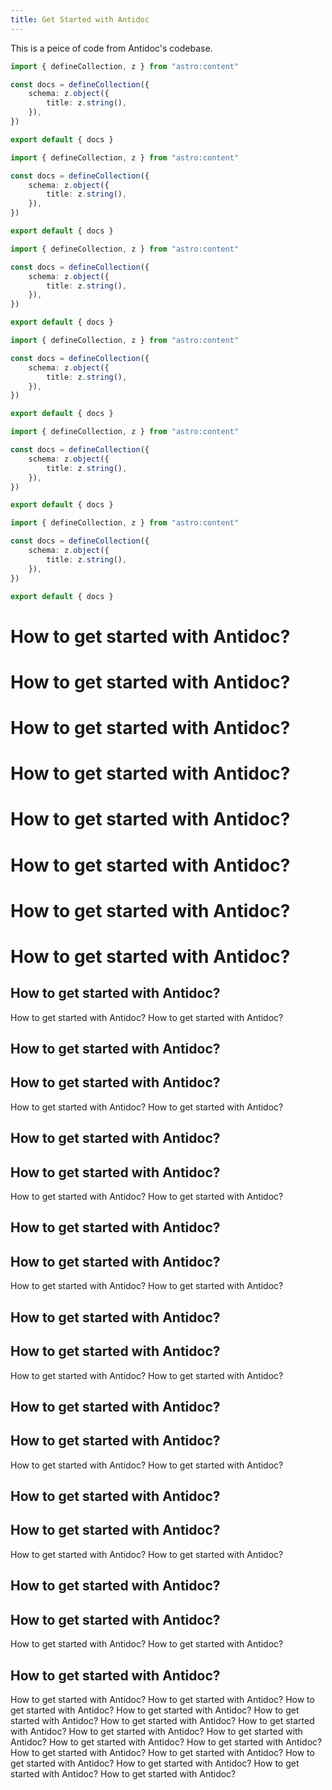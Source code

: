 ```yaml
---
title: Get Started with Antidoc
---
```


This is a peice of code from Antidoc's codebase.

```ts title="config.ts" ins={1}
import { defineCollection, z } from "astro:content"

const docs = defineCollection({
	schema: z.object({
		title: z.string(),
	}),
})

export default { docs }
```

```ts title="config.ts" {1-3}
import { defineCollection, z } from "astro:content"

const docs = defineCollection({
	schema: z.object({
		title: z.string(),
	}),
})

export default { docs }
```

```ts title="config.ts" "z"
import { defineCollection, z } from "astro:content"

const docs = defineCollection({
	schema: z.object({
		title: z.string(),
	}),
})

export default { docs }
```

```ts title="config.ts" del={1}
import { defineCollection, z } from "astro:content"

const docs = defineCollection({
	schema: z.object({
		title: z.string(),
	}),
})

export default { docs }
```

```ts title="config.ts" ins="defineCollection"
import { defineCollection, z } from "astro:content"

const docs = defineCollection({
	schema: z.object({
		title: z.string(),
	}),
})

export default { docs }
```

```ts title="config.ts" del="defineCollection"
import { defineCollection, z } from "astro:content"

const docs = defineCollection({
	schema: z.object({
		title: z.string(),
	}),
})

export default { docs }
```

# How to get started with Antidoc?

# How to get started with Antidoc?

# How to get started with Antidoc?

# How to get started with Antidoc?

# How to get started with Antidoc?

# How to get started with Antidoc?

# How to get started with Antidoc?

# How to get started with Antidoc?

## How to get started with Antidoc?

How to get started with Antidoc?
How to get started with Antidoc?

## How to get started with Antidoc?

## How to get started with Antidoc?

How to get started with Antidoc?
How to get started with Antidoc?

## How to get started with Antidoc?

## How to get started with Antidoc?

How to get started with Antidoc?
How to get started with Antidoc?

## How to get started with Antidoc?

## How to get started with Antidoc?

How to get started with Antidoc?
How to get started with Antidoc?

## How to get started with Antidoc?

## How to get started with Antidoc?

How to get started with Antidoc?
How to get started with Antidoc?

## How to get started with Antidoc?

## How to get started with Antidoc?

How to get started with Antidoc?
How to get started with Antidoc?

## How to get started with Antidoc?

## How to get started with Antidoc?

How to get started with Antidoc?
How to get started with Antidoc?

## How to get started with Antidoc?

## How to get started with Antidoc?

How to get started with Antidoc?
How to get started with Antidoc?

## How to get started with Antidoc?

How to get started with Antidoc?
How to get started with Antidoc?
How to get started with Antidoc?
How to get started with Antidoc?
How to get started with Antidoc?
How to get started with Antidoc?
How to get started with Antidoc?
How to get started with Antidoc?
How to get started with Antidoc?
How to get started with Antidoc?
How to get started with Antidoc?
How to get started with Antidoc?
How to get started with Antidoc?
How to get started with Antidoc?
How to get started with Antidoc?
How to get started with Antidoc?
How to get started with Antidoc?
